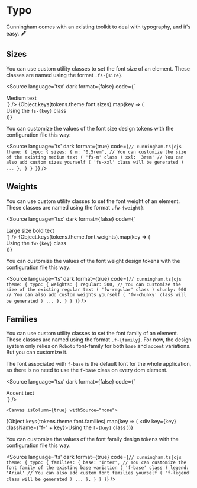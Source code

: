 
<Meta title="Getting Started/Typography"/>

# Typo

Cunningham comes with an existing toolkit to deal with typography, and it's easy. 🖋️

## Sizes

You can use custom utility classes to set the font size of an element. These classes are named using the format `.fs-{size}`.

<Source
  language='tsx'
  dark
  format={false}
  code={`
  <div className="fs-m">Medium text</div>
  `}
/>

<Canvas isColumn={true} withSource="none">
  {Object.keys(tokens.theme.font.sizes).map(key => (
    <div key={key} className={"fs-" + key}>Using the <code>fs-{key}</code> class</div>
  ))}
</Canvas>

You can customize the values of the font size design tokens with the configuration file this way:

<Source
  language='ts'
  dark
  format={true}
  code={`
  // cunningham.ts|cjs
    theme: {
      typo: {
        sizes: {
          m: '0.5rem', // You can customize the size of the existing medium text ( 'fs-m' class )
          xxl: '3rem' // You can also add custom sizes yourself ( 'fs-xxl' class will be generated )
          ...
        },
      }
    }
  }
  `}
/>

## Weights

You can use custom utility classes to set the font weight of an element. These classes are named using the format `.fw-{weight}`.

<Source
  language='tsx'
  dark
  format={false}
  code={`
  <div className="fs-l fw-bold">Large size bold text</div>
  `}
/>

<Canvas isColumn={true} withSource="none">
  {Object.keys(tokens.theme.font.weights).map(key => (
    <div key={key} className={"fs-l fw-" + key}>Using the <code>fw-{key}</code> class</div>
  ))}
</Canvas>

You can customize the values of the font weight design tokens with the configuration file this way:

<Source
  language='ts'
  dark
  format={true}
  code={`
  // cunningham.ts|cjs
    theme: {
      typo: {
        weights: {
          regular: 500, // You can customize the size of the existing regular text ( 'fw-regular' class )
          chunky: 900 // You can also add custom weights yourself ( 'fw-chunky' class will be generated )
          ...
        },
      }
    }
  }
  `}
/>

## Families

You can use custom utility classes to set the font family of an element. These classes are named using the format `.f-{family}`.
For now, the design system only relies on `Roboto` font-family for both `base` and `accent` variations. But you can customize it.

The font associated with `f-base` is the default font for the whole application, so there is no need to use the `f-base`
class on every dom element.

<Source
  language='tsx'
  dark
  format={false}
  code={`
  <div className="f-accent">Accent text</div>
  `}
/>

    <Canvas isColumn={true} withSource="none">
  {Object.keys(tokens.theme.font.families).map(key => (
    <div key={key} className={"f-" + key}>Using the <code>f-{key}</code> class</div>
    ))}
    </Canvas>

You can customize the values of the font family design tokens with the configuration file this way:

<Source
  language='ts'
  dark
  format={true}
  code={`
  // cunningham.ts|cjs
    theme: {
      typo: {
        families: {
          base: 'Inter', // You can customize the font family of the existing base variation ( 'f-base' class )
          legend: 'Arial' // You can also add custom font families yourself ( 'f-legend' class will be generated )
          ...
        },
      }
    }
  }
  `}
/>